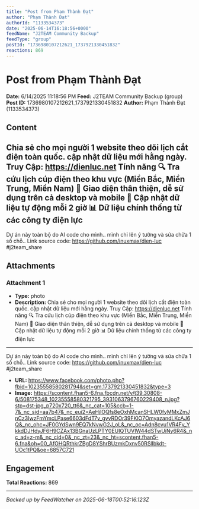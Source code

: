 ```yaml
---
title: "Post from Phạm Thành Đạt"
author: "Phạm Thành Đạt"
authorId: "1133534373"
date: "2025-06-14T16:18:56+0000"
feedName: "J2TEAM Community Backup"
feedType: "group"
postId: "1736980107212621_1737921330451832"
reactions: 869
---
```


# Post from Phạm Thành Đạt

**Date:** 6/14/2025 11:18:56 PM
**Feed:** J2TEAM Community Backup (group)
**Post ID:** 1736980107212621_1737921330451832
**Author:** Phạm Thành Đạt (1133534373)

## Content

Chia sẻ cho mọi người 1 website theo dõi lịch cắt điện toàn quốc. cập nhật dữ liệu mới hằng ngày.
Truy Cập: https://dienluc.net
Tính năng
🔍 Tra cứu lịch cúp điện theo khu vực (Miền Bắc, Miền Trung, Miền Nam)
📱 Giao diện thân thiện, dễ sử dụng trên cả desktop và mobile
🔄 Cập nhật dữ liệu tự động mỗi 2 giờ
📊 Dữ liệu chính thống từ các công ty điện lực
---------------------
Dự án này toàn bộ do AI code cho mình.. mình chỉ lên ý tưởng và sửa chữa 1 số chỗ..
Link source code: https://github.com/inuxmax/dien-luc
#j2team_share

## Attachments

### Attachment 1
- **Type:** photo
- **Description:** Chia sẻ cho mọi người 1 website theo dõi lịch cắt điện toàn quốc. cập nhật dữ liệu mới hằng ngày.
Truy Cập: https://dienluc.net
Tính năng
🔍 Tra cứu lịch cúp điện theo khu vực (Miền Bắc, Miền Trung, Miền Nam)
📱 Giao diện thân thiện, dễ sử dụng trên cả desktop và mobile
🔄 Cập nhật dữ liệu tự động mỗi 2 giờ
📊 Dữ liệu chính thống từ các công ty điện lực
---------------------
Dự án này toàn bộ do AI code cho mình.. mình chỉ lên ý tưởng và sửa chữa 1 số chỗ..
Link source code: https://github.com/inuxmax/dien-luc
#j2team_share
- **URL:** https://www.facebook.com/photo.php?fbid=10235558580281794&set=gm.1737921330451832&type=3
- **Image:** https://scontent.fhan5-6.fna.fbcdn.net/v/t39.30808-6/508175348_10235558580321795_3931063796760229408_n.jpg?stp=dst-jpg_p720x720_tt6&_nc_cat=105&ccb=1-7&_nc_sid=aa7b47&_nc_eui2=AeHjlOQfs8eOxhMcanSHLW0fyMMxZmJnCz3IwzFmYmcLPase6603dFdT7v_gvvRDOr39FKlO7OmyazandLKcAJ6Q&_nc_ohc=JF0GYdSwn9EQ7kNvwG2J_oL&_nc_oc=Adn8cvu1VR4Fv_YkkdDJHdyJF6H9CZAx13BGnaUzLPTY0EUIQTUVIW44dSTwUiNy6R4&_nc_ad=z-m&_nc_cid=0&_nc_zt=23&_nc_ht=scontent.fhan5-6.fna&oh=00_AfOHQRthkrZBgD8YShrBUzmkDxnv50RSllbkdt-UOc1tPQ&oe=6857C721

## Engagement

**Total Reactions:** 869

---
*Backed up by FeedWatcher on 2025-06-18T00:52:16.123Z*
